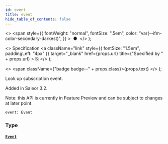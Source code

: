```yaml
---
id: event
title: event
hide_table_of_contents: false
---
```


  <>
    <span
      style={{
        fontWeight: "normal",
        fontSize: ".5em",
        color: "var(--ifm-color-secondary-darkest)",
      }}
    >
      &nbsp;●&nbsp;
    </span>
  </>
);

  <>
    Specification
    <a
      className="link"
      style={{ fontSize: "1.5em", paddingLeft: "4px" }}
      target="\_blank"
      href={props.url}
      title={"Specified by " + props.url}
    >
      ⎘
    </a>
  </>
);

  <>
    <span className={"badge badge--" + props.class}>{props.text}</span>
  </>
);

Look up subscription event.

Added in Saleor 3.2.

Note: this API is currently in Feature Preview and can be subject to changes at later point.

```graphql
event: Event
```

### Type

#### [`Event`](../../../api-reference/miscellaneous/interfaces/event) <Badge class="secondary" text="interface"/> <Badge class="secondary" text="miscellaneous"/>

>
